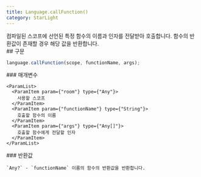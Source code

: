 ```yaml
---
title: Language.callFunction()
category: StarLight
---
```


<Section>
  컴파일된 스코프에 선언된 특정 함수의 이름과 인자를 전달받아 호출합니다. 함수의 반환값이 존재할 경우 해당 값을 반환합니다.
</Section>
<Section>
  ## 구문

  ~~~js
  language.callFunction(scope, functionName, args);
  ~~~

  <Section>
    ### 매개변수

    <ParamList>
      <ParamItem param={"room"} type={"Any"}>
        사용할 스코프
      </ParamItem>
      <ParamItem param={"functionName"} type={"String"}>
        호출할 함수의 이름
      </ParamItem>
      <ParamItem param={"args"} type={"Any[]"}>
        호출할 함수에게 전달할 인자
      </ParamItem>
    </ParamList>
  </Section>
  <Section>
    ### 반환값

    `Any?` - `functionName` 이름의 함수의 반환값을 반환합니다.
  </Section>
</Section>